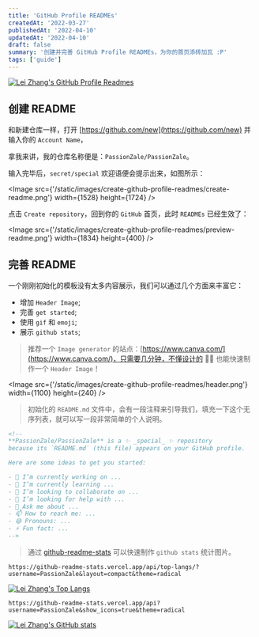 ```yaml
---
title: 'GitHub Profile READMEs'
createdAt: '2022-03-27'
publishedAt: '2022-04-10'
updatedAt: '2022-04-10'
draft: false
summary: '创建并完善 GitHub Profile READMEs，为你的首页添砖加瓦 :P'
tags: ['guide']
---
```


[![Lei Zhang's GitHub Profile Readmes](/static/images/create-github-profile-readmes/github.com_PassionZale.png)](https://github.com/PassionZale)

## 创建 README

和新建仓库一样，打开 [https://github.com/new](https://github.com/new) 并输入你的 `Account Name`，

拿我来讲，我的仓库名称便是：`PassionZale/PassionZale`。

输入完毕后，`secret/special` 欢迎语便会提示出来，如图所示：

<Image src={'/static/images/create-github-profile-readmes/create-readme.png'} width={1528} height={1724} />

点击 `Create repository`，回到你的 `GitHub` 首页，此时 `READMEs` 已经生效了：

<Image src={'/static/images/create-github-profile-readmes/preview-readme.png'} width={1834} height={400} />

## 完善 README

一个刚刚初始化的模板没有太多内容展示，我们可以通过几个方面来丰富它：

- 增加 `Header Image`;
- 完善 `get started`;
- 使用 `gif` 和 `emoji`;
- 展示 `github stats`;

> 推荐一个 `Image generator` 的站点：[https://www.canva.com/](https://www.canva.com/)，只需要几分钟，不懂设计的 :technologist: 也能快速制作一个 `Header Image`！

<Image src={'/static/images/create-github-profile-readmes/header.png'} width={1100} height={240} />

> 初始化的 `README.md` 文件中，会有一段注释来引导我们，填充一下这个无序列表，就可以写一段非常简单的个人说明。

```markdown
<!--
**PassionZale/PassionZale** is a ✨ _special_ ✨ repository 
because its `README.md` (this file) appears on your GitHub profile.

Here are some ideas to get you started:

- 🔭 I’m currently working on ...
- 🌱 I’m currently learning ...
- 👯 I’m looking to collaborate on ...
- 🤔 I’m looking for help with ...
- 💬 Ask me about ...
- 📫 How to reach me: ...
- 😄 Pronouns: ...
- ⚡ Fun fact: ...
-->
```

> 通过 [github-readme-stats](https://github.com/anuraghazra/github-readme-stats) 可以快速制作 `github stats` 统计图片。


```shell
https://github-readme-stats.vercel.app/api/top-langs/?username=PassionZale&layout=compact&theme=radical
```

[![Lei Zhang's Top Langs](https://github-readme-stats.vercel.app/api/top-langs/?username=PassionZale&layout=compact&theme=radical)](https://github.com/PassionZale/PassionZale)

```shell
https://github-readme-stats.vercel.app/api?username=PassionZale&show_icons=true&theme=radical
```

[![Lei Zhang's GitHub stats](https://github-readme-stats.vercel.app/api?username=PassionZale&show_icons=true&theme=radical)](https://github.com/PassionZale/PassionZale)